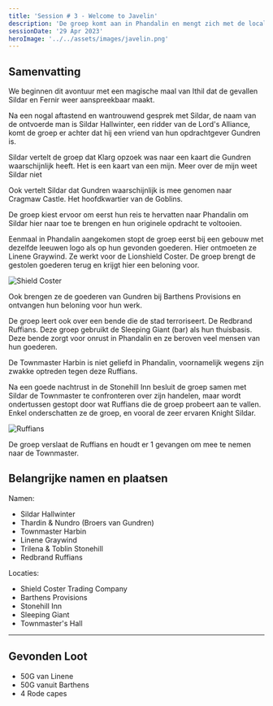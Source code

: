 ```yaml
---
title: 'Session # 3 - Welcome to Javelin'
description: 'De groep komt aan in Phandalin en mengt zich met de locals'
sessionDate: '29 Apr 2023'
heroImage: '../../assets/images/javelin.png'
---
```



## Samenvatting

We beginnen dit avontuur met een magische maal van Ithil dat de gevallen Sildar en Fernir weer aanspreekbaar maakt.

Na een nogal aftastend en wantrouwend gesprek met Sildar, de naam van de ontvoerde man is Sildar Hallwinter, een ridder van de Lord's Alliance, komt de groep er achter dat hij een vriend van hun opdrachtgever Gundren is.

Sildar vertelt de groep dat Klarg opzoek was naar een kaart die Gundren waarschijnlijk heeft. Het is een kaart van een mijn. Meer over de mijn weet Sildar niet

Ook vertelt Sildar dat Gundren waarschijnlijk is mee genomen naar Cragmaw Castle. Het hoofdkwartier van de Goblins.

De groep kiest ervoor om eerst hun reis te hervatten naar Phandalin om Sildar hier naar toe te brengen en hun originele opdracht te voltooien.

Eenmaal in Phandalin aangekomen stopt de groep eerst bij een gebouw met dezelfde leeuwen logo als op hun gevonden goederen. Hier ontmoeten ze Linene Graywind. Ze werkt voor de Lionshield Coster. De groep brengt de gestolen goederen terug en krijgt hier een beloning voor.

<Image src={shieldCoster} alt="Shield Coster" />

Ook brengen ze de goederen van Gundren bij Barthens Provisions en ontvangen hun beloning voor hun werk.

De groep leert ook over een bende die de stad terroriseert. De Redbrand Ruffians. Deze groep gebruikt de Sleeping Giant (bar) als hun thuisbasis. Deze bende zorgt voor onrust in Phandalin en ze beroven veel mensen van hun goederen.

De Townmaster Harbin is niet geliefd in Phandalin, voornamelijk wegens zijn zwakke optreden tegen deze Ruffians.

Na een goede nachtrust in de Stonehill Inn besluit de groep samen met Sildar de Townmaster te confronteren over zijn handelen, maar wordt ondertussen gestopt door wat Ruffians die de groep probeert aan te vallen. Enkel onderschatten ze de groep, en vooral de zeer ervaren Knight Sildar.

<Image src={ruffians} alt="Ruffians" />

De groep verslaat de Ruffians en houdt er 1 gevangen om mee te nemen naar de Townmaster.

## Belangrijke namen en plaatsen

Namen:

-   Sildar Hallwinter
-   Thardin & Nundro (Broers van Gundren)
-   Townmaster Harbin
-   Linene Graywind
-   Trilena & Toblin Stonehill
-   Redbrand Ruffians

Locaties:

-   Shield Coster Trading Company
-   Barthens Provisions
-   Stonehill Inn
-   Sleeping Giant
-   Townmaster's Hall

---

## Gevonden Loot

-   50G van Linene
-   50G vanuit Barthens
-   4 Rode capes

